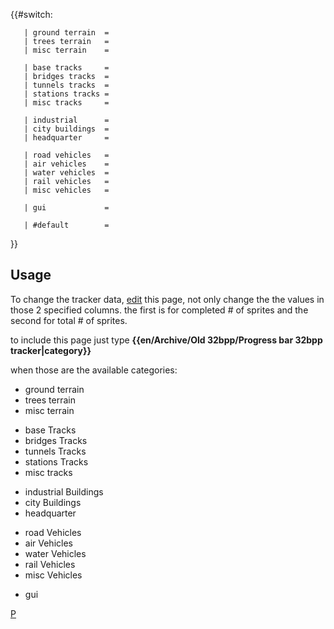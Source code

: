 {{#switch: {{{1|}}}

<!-- Terrain / Landscaping    edit only  THIS  and    THIS  column  -->
    | ground terrain  = {{en/Progress bar|   57 |total = 141  |style= {{{style|}}}}}
    | trees terrain   = {{en/Progress bar|   11 |total =  54  |style= {{{style|}}}}}
    | misc terrain    = {{en/Progress bar|    4 |total =  30  |style= {{{style|}}}}}

<!-- Tracks / Roads / Airports / Canals -->
    | base tracks     = {{en/Progress bar|   25 |total =  81  |style= {{{style|}}}}}
    | bridges tracks  = {{en/Progress bar|   36 |total = 105  |style= {{{style|}}}}}
    | tunnels tracks  = {{en/Progress bar|   18 |total =  72  |style= {{{style|}}}}}
    | stations tracks = {{en/Progress bar|   14 |total =  20  |style= {{{style|}}}}}
    | misc tracks     = {{en/Progress bar|    6 |total =  23  |style= {{{style|}}}}}

<!-- Buildings -->
    | industrial      = {{en/Progress bar|   10 |total =  72  |style= {{{style|}}}}}
    | city buildings  = {{en/Progress bar|   56 |total =  76  |style= {{{style|}}}}}
    | headquarter     = {{en/Progress bar|    0 |total = 100  |style= {{{style|}}}}}

<!-- Vehicles -->
    | road vehicles   = {{en/Progress bar|   51 |total =  63  |style= {{{style|}}}}}
    | air vehicles    = {{en/Progress bar|    5 |total =  41  |style= {{{style|}}}}}
    | water vehicles  = {{en/Progress bar|    0 |total =  11  |style= {{{style|}}}}}
    | rail vehicles   = {{en/Progress bar|   21 |total =  68  |style= {{{style|}}}}}
    | misc vehicles   = {{en/Progress bar|    0 |total = 100  |style= {{{style|}}}}}

<!-- GUI -->            
    | gui             = {{en/Progress bar|   52 |total =  56  |style= {{{style|}}}}}

    | #default        = {{en/Progress bar|    0 |total = 100  |style= {{{style|}}}}}
}}<noinclude>

== Usage == 
<div style="float: right; width: 200px;">
{{en/Archive/Old 32bpp/Progress bar 32bpp tracker|ground terrain |style=font-size:75%;}}
{{en/Archive/Old 32bpp/Progress bar 32bpp tracker|trees terrain  |style=font-size:75%;}}
{{en/Archive/Old 32bpp/Progress bar 32bpp tracker|misc terrain   |style=font-size:75%;}}

{{en/Archive/Old 32bpp/Progress bar 32bpp tracker|base tracks    |style=font-size:75%;}}
{{en/Archive/Old 32bpp/Progress bar 32bpp tracker|bridges tracks |style=font-size:75%;}}
{{en/Archive/Old 32bpp/Progress bar 32bpp tracker|tunnels tracks |style=font-size:75%;}}
{{en/Archive/Old 32bpp/Progress bar 32bpp tracker|stations tracks|style=font-size:75%;}}
{{en/Archive/Old 32bpp/Progress bar 32bpp tracker|misc tracks    |style=font-size:75%;}}

{{en/Archive/Old 32bpp/Progress bar 32bpp tracker|industrial     |style=font-size:75%;}}
{{en/Archive/Old 32bpp/Progress bar 32bpp tracker|city buildings |style=font-size:75%;}}
{{en/Archive/Old 32bpp/Progress bar 32bpp tracker|headquarter    |style=font-size:75%;}}

{{en/Archive/Old 32bpp/Progress bar 32bpp tracker|road vehicles  |style=font-size:75%;}}
{{en/Archive/Old 32bpp/Progress bar 32bpp tracker|air vehicles   |style=font-size:75%;}}
{{en/Archive/Old 32bpp/Progress bar 32bpp tracker|water vehicles |style=font-size:75%;}}
{{en/Archive/Old 32bpp/Progress bar 32bpp tracker|rail vehicles  |style=font-size:75%;}}
{{en/Archive/Old 32bpp/Progress bar 32bpp tracker|misc vehicles  |style=font-size:75%;}}

{{en/Archive/Old 32bpp/Progress bar 32bpp tracker|gui            |style=font-size:75%;}}
</div>
<!-- Documentation -->

To change the tracker data, [http://wiki.openttd.org/?title=Template:Progress_bar_32bpp_tracker&action=edit edit] this page, not only change the the values in those 2 specified columns.
the first is for completed # of sprites and the second for total # of sprites.

to include this page just type '''<nowiki>{{en/Archive/Old 32bpp/Progress bar 32bpp tracker|category}}</nowiki>'''

when those are the available categories:
* ground terrain
* trees terrain
* misc terrain   


* base Tracks
* bridges Tracks
* tunnels Tracks
* stations Tracks
* misc tracks


* industrial Buildings 
* city Buildings
* headquarter


* road Vehicles
* air Vehicles
* water Vehicles
* rail Vehicles
* misc Vehicles


* gui


[[Category:en/Templates|P]]</noinclude>